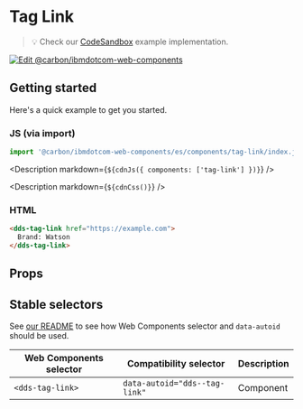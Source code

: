 


# Tag Link

> 💡 Check our
> [CodeSandbox](https://githubbox.com/carbon-design-system/carbon-for-ibm-dotcom/tree/v1/packages/web-components/examples/codesandbox/components/tag-link)
> example implementation.

[![Edit @carbon/ibmdotcom-web-components](https://codesandbox.io/static/img/play-codesandbox.svg)](https://githubbox.com/carbon-design-system/carbon-for-ibm-dotcom/tree/v1/packages/web-components/examples/codesandbox/components/tag-link)

## Getting started

Here's a quick example to get you started.

### JS (via import)

```javascript
import '@carbon/ibmdotcom-web-components/es/components/tag-link/index.js';
```

<Description markdown={`${cdnJs({ components: ['tag-link'] })}`} />

<Description markdown={`${cdnCss()}`} />

### HTML

```html
<dds-tag-link href="https://example.com">
  Brand: Watson
</dds-tag-link>
```

## Props

<Props of="dds-tag-link" />

## Stable selectors

See [our README](https://github.com/carbon-design-system/carbon-for-ibm-dotcom/tree/main/packages/web-components#stable-selectors-for-analytics-and-integratione2e-testing-in-web-components) to see how Web Components selector and `data-autoid` should be used.

| Web Components selector     | Compatibility selector                   | Description |
| --------------------------- | ---------------------------------------- | ----------- |
| `<dds-tag-link>`            | `data-autoid="dds--tag-link"`            | Component   |

<Description markdown={contributing} />
